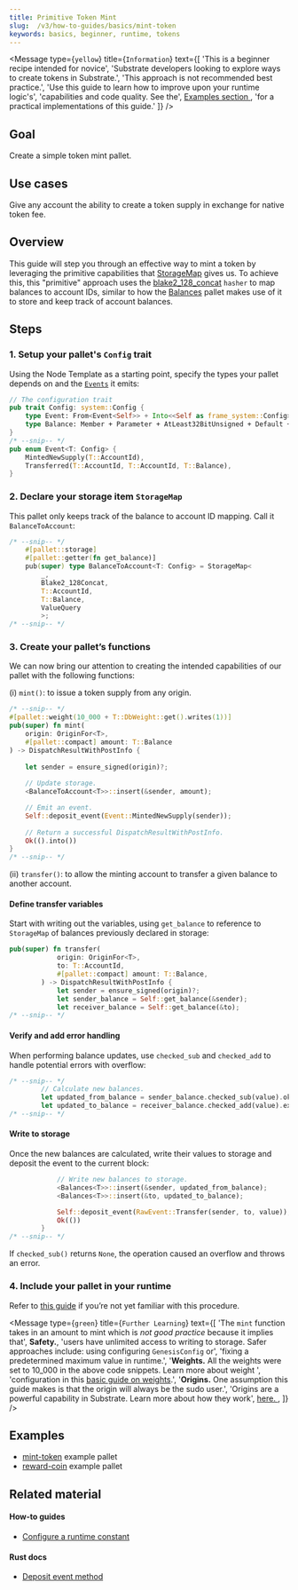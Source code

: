 ```yaml
---
title: Primitive Token Mint
slug:  /v3/how-to-guides/basics/mint-token
keywords: basics, beginner, runtime, tokens
---
```


<Message
  type={`yellow`}
  title={`Information`}
  text={[
  'This is a beginner recipe intended for novice', 
  'Substrate developers looking to explore ways to create tokens in Substrate.', 
  'This approach is not recommended best practice.',
  'Use this guide to learn how to improve upon your runtime logic\'s', 
  'capabilities and code quality. See the', 
  <a href="#examples"> Examples section </a>,
  'for a practical implementations of this guide.'
  ]}
/>

## Goal

Create a simple token mint pallet.

## Use cases

Give any account the ability to create a token supply in exchange for native token fee.

## Overview

This guide will step you through an effective way to mint a token by leveraging the primitive capabilities that 
[StorageMap][storagemap-rustdocs] gives us. To achieve this, this "primitive" approach uses the [blake2_128_concat][blake2-128-concat-rustdocs] `hasher` to map balances to account IDs, similar to how the [Balances][balances-frame] pallet makes use of it to store and keep track of account balances.

## Steps

### 1. Setup your pallet's `Config` trait

Using the Node Template as a starting point, specify the types your pallet depends on and the [`Events`][events-kb] it emits:

```rust
// The configuration trait
pub trait Config: system::Config {
	type Event: From<Event<Self>> + Into<<Self as frame_system::Config>::Event>;
	type Balance: Member + Parameter + AtLeast32BitUnsigned + Default + Copy;
}
/* --snip-- */
pub enum Event<T: Config> {
	MintedNewSupply(T::AccountId),
	Transferred(T::AccountId, T::AccountId, T::Balance),
}
```

### 2. Declare your storage item `StorageMap`

This pallet only keeps track of the balance to account ID mapping. Call it `BalanceToAccount`:

```rust
/* --snip-- */
	#[pallet::storage]
	#[pallet::getter(fn get_balance)]
	pub(super) type BalanceToAccount<T: Config> = StorageMap<
		_, 
		Blake2_128Concat, 
		T::AccountId, 
		T::Balance,
		ValueQuery
		>;
/* --snip-- */
```
### 3. Create your pallet’s functions

We can now bring our attention to creating the intended capabilities of our pallet with the following functions:

(i) `mint()`: to issue a token supply from any origin.

```rust
/* --snip-- */
#[pallet::weight(10_000 + T::DbWeight::get().writes(1))]
pub(super) fn mint(
	origin: OriginFor<T>,
	#[pallet::compact] amount: T::Balance
) -> DispatchResultWithPostInfo {
			
	let sender = ensure_signed(origin)?;
		
	// Update storage.
	<BalanceToAccount<T>>::insert(&sender, amount);

	// Emit an event.
	Self::deposit_event(Event::MintedNewSupply(sender));
			
	// Return a successful DispatchResultWithPostInfo.
	Ok(().into())	
}
/* --snip-- */
```

(ii) `transfer()`: to allow the minting account to transfer a given balance to another account.
#### Define transfer variables
Start with writing out the variables, using `get_balance` to reference to `StorageMap` of balances previously
declared in storage:

```rust
pub(super) fn transfer(
			origin: OriginFor<T>,
			to: T::AccountId,
			#[pallet::compact] amount: T::Balance,
		) -> DispatchResultWithPostInfo {
			let sender = ensure_signed(origin)?;
			let sender_balance = Self::get_balance(&sender);
			let receiver_balance = Self::get_balance(&to);
/* --snip-- */
```
#### Verify and add error handling
When performing balance updates, use `checked_sub` and `checked_add` to handle potential errors with overflow:

```rust
/* --snip-- */
		// Calculate new balances.
		let updated_from_balance = sender_balance.checked_sub(value).ok_or(<Error<T>>::InsufficientFunds)?;
		let updated_to_balance = receiver_balance.checked_add(value).expect("Entire supply fits in u64, qed");
/* --snip-- */
```
#### Write to storage
 Once the new balances are calculated, write their values to storage and deposit the event to the current block:

```rust
			// Write new balances to storage.
			<Balances<T>>::insert(&sender, updated_from_balance);
			<Balances<T>>::insert(&to, updated_to_balance);

			Self::deposit_event(RawEvent::Transfer(sender, to, value));
			Ok(())
		}
/* --snip-- */
```

If `checked_sub()` returns `None`, the operation caused an overflow and throws an error. 

### 4. Include your pallet in your runtime

Refer to [this guide](./pallet-integration) if you’re not yet familiar with this procedure.


<Message
  type={`green`}
  title={`Further Learning`}
  text={[
  'The `mint` function takes in an amount to mint which is *not good practice* because it implies that',
  <strong>Safety.</strong>,
  'users have unlimited access to writing to storage. Safer approaches include: using configuring `GenesisConfig` or', 
  'fixing a predetermined maximum value in runtime.',
  '**Weights.** All the weights were set to 10_000 in the above code snippets. Learn more about weight ',
  'configuration in this [basic guide on weights](./basic-tx-weight-calculations).',
  '**Origins.** One assumption this guide makes is that the origin will always be the sudo user.',
  'Origins are a powerful capability in Substrate. Learn more about how they work',
  <a href="https://substrate.dev/docs/en/knowledgebase/runtime/origin"> here. </a>,
  ]} 
  />

## Examples
- [mint-token](https://github.com/substrate-developer-hub/substrate-how-to-guides/blob/main/example-code/template-node/pallets/mint-token/src/lib.rs) example pallet
- [reward-coin](https://github.com/substrate-developer-hub/substrate-how-to-guides/blob/main/example-code/template-node/pallets/reward-coin/src/lib.rs) example pallet

## Related material
#### How-to guides
- [Configure a runtime constant](./configurable-constants)
#### Rust docs
- [Deposit event method][deposit-event-rustdocs]

[storagemap-rustdocs]: https://substrate.dev/rustdocs/v3.0.0/frame_support/storage/trait.StorageMap.html
[blake2-128-concat-rustdocs]: https://substrate.dev/docs/en/knowledgebase/runtime/storage#hashing-algorithms
[balances-frame]: https://substrate.dev/docs/en/knowledgebase/runtime/frame#balances
[events-kb]: https://substrate.dev/docs/en/knowledgebase/runtime/events
[deposit-event-rustdocs]: https://substrate.dev/rustdocs/v3.0.0/frame_system/pallet/struct.Pallet.html#method.deposit_event
